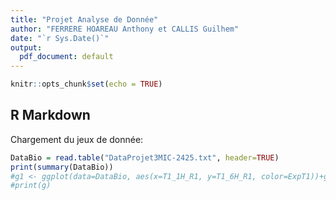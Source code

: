 ```yaml
---
title: "Projet Analyse de Donnée"
author: "FERRERE HOAREAU Anthony et CALLIS Guilhem"
date: "`r Sys.Date()`"
output:
  pdf_document: default
---
```


```r
knitr::opts_chunk$set(echo = TRUE)
```

## R Markdown
Chargement du jeux de donnée:

```r
DataBio = read.table("DataProjet3MIC-2425.txt", header=TRUE)
print(summary(DataBio))
#g1 <- ggplot(data=DataBio, aes(x=T1_1H_R1, y=T1_6H_R1, color=ExpT1))+geom_boxplot()
#print(g)
```
